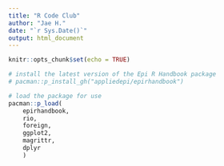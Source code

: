 ```yaml
---
title: "R Code Club"
author: "Jae H."
date: "`r Sys.Date()`"
output: html_document
---
```


```r
knitr::opts_chunk$set(echo = TRUE)

# install the latest version of the Epi R Handbook package
# pacman::p_install_gh("appliedepi/epirhandbook")

# load the package for use
pacman::p_load(
	epirhandbook,
	rio,
	foreign,
	ggplot2,
	magrittr,
	dplyr
	)

```




